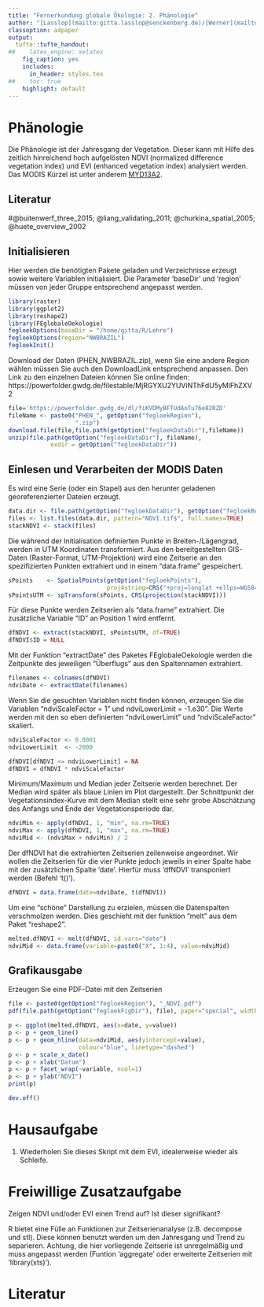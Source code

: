 ```yaml
---
title: "Fernerkundung globale Ökologie: 2. Phänologie"
author: "[Lasslop](mailto:gitta.lasslop@senckenberg.de)/[Werner](mailto:christian.werner@senckenberg.de)"
classoption: a4paper
output:
  tufte::tufte_handout:
##    latex_engine: xelatex
    fig_caption: yes
    includes:
      in_header: styles.tex
##    toc: true
    highlight: default
---
```


# Phänologie

Die Phänologie ist der Jahresgang der Vegetation. Dieser kann mit Hilfe des zeitlich hinreichend hoch aufgelösten NDVI (normalized difference vegetation index) und EVI (enhanced vegetation index) analysiert werden. Das MODIS Kürzel ist unter anderem [MYD13A2](https://lpdaac.usgs.gov/dataset_discovery/modis/modis_products_table/mcd12q1).

## Literatur

#@buitenwerf_three_2015; @liang_validating_2011; @churkina_spatial_2005; @huete_overview_2002

## Initialisieren
Hier werden die benötigten Pakete geladen und Verzeichnisse erzeugt sowie weitere Variablen initialisiert. Die Parameter 'baseDir' und 'region' müssen von jeder Gruppe entsprechend angepasst werden.
```r
library(raster)
library(ggplot2)
library(reshape2)
library(FEglobaleOekologie)
fegloekOptions(baseDir = "/home/gitta/R/Lehre")
fegloekOptions(region="NWBRAZIL")
fegloekInit()
```
Download der Daten (PHEN_NWBRAZIL.zip), wenn Sie eine andere Region wählen müssen Sie auch den DownloadLink entsprechend anpassen. Den Link zu den einzelnen Dateien können Sie online finden: https://powerfolder.gwdg.de/filestable/MjRGYXU2YUViNThFdU5yMlFhZXV2

```r
file='https://powerfolder.gwdg.de/dl/fiKVDMyBFTUdAoTu76e82RZD'
fileName <- paste0("PHEN_", getOption("fegloekRegion"), 
                   ".zip")
download.file(file,file.path(getOption("fegloekDataDir"),fileName))
unzip(file.path(getOption("fegloekDataDir"), fileName), 
            exdir = getOption("fegloekDataDir"))
```

## Einlesen und Verarbeiten der MODIS Daten
Es wird eine Serie (oder ein Stapel) aus den herunter geladenen georeferenzierter Dateien erzeugt.

```r
data.dir <- file.path(getOption("fegloekDataDir"), getOption("fegloekRegion"))
files <- list.files(data.dir, pattern="NDVI.tif$", full.names=TRUE)
stackNDVI <- stack(files)
```
\marginnote{
\textbf{Daueraufgabe}\\
Nicht vergessen: Schauen Sie sich Zwischenergebnisse immer wieder mit den
Befehlen "head()" und "str()" an, um zu verstehen, was Sie
gerade gemacht haben.
\textbf{Aufgabe}\\
Wie viele Dateien werden mit stack eingelesen?
}
Die während der Initialisation definierten Punkte in Breiten-/Lägengrad, werden in
UTM Koordinaten transformiert. Aus den bereitgestellten GIS-Daten (Raster-Format, UTM-Projektion) wird eine Zeitserie
an den spezifizierten Punkten extrahiert und in einem "data.frame" gespeichert.

```r
sPoints    <- SpatialPoints(getOption("fegloekPoints"),
                            proj4string=CRS("+proj=longlat +ellps=WGS84"))
sPointsUTM <- spTransform(sPoints, CRS(projection(stackNDVI)))
```

Für diese Punkte werden Zeitserien als "data.frame" extrahiert. Die zusätzliche
Variable "ID" an Position 1 wird entfernt.

```r
dfNDVI <- extract(stackNDVI, sPointsUTM, df=TRUE)
dfNDVI$ID = NULL
```

Mit der Funktion "extractDate" des Paketes FEglobaleOekologie werden die 
Zeitpunkte des jeweiligen "Überflugs" aus den Spaltennamen extrahiert.

```r
filenames <- colnames(dfNDVI)
ndviDate <- extractDate(filenames)
```

\marginnote{
\textbf{Aufgabe}\\
Finden Sie "scale factor" und "valid range" auf der dem heutigen Thema entsprechenden MODIS
Web-Seite und definieren Sie den scale factor als Variable mit dem Namen "ndviScaleFactor" und die Untergrenze als
"ndviLowerLimit".
}

Wenn Sie die gesuchten Variablen nicht finden können, erzeugen Sie die Variablen "ndviScaleFactor = 1" und
ndviLowerLimit = -1.e30". Die Werte werden mit den so eben definierten "ndviLowerLimit" und "ndviScaleFactor" skaliert.

```r
ndviScaleFactor <- 0.0001
ndviLowerLimit  <- -2000
```

```r
dfNDVI[dfNDVI <= ndviLowerLimit] = NA
dfNDVI = dfNDVI * ndviScaleFactor
```

Minimum/Maximum und Median jeder Zeitserie werden berechnet. Der Median wird später als blaue Linien im Plot dargestellt. Der Schnittpunkt der Vegetationsindex-Kurve mit dem Median stellt eine sehr grobe Abschätzung des Anfangs und Ende der Vegetationsperiode dar.

```r
ndviMin <- apply(dfNDVI, 1, "min", na.rm=TRUE)
ndviMax <- apply(dfNDVI, 1, "max", na.rm=TRUE)
ndviMid <- (ndviMax + ndviMin) / 2
```

Der dfNDVI hat die extrahierten Zeitserien zeilenweise angeordnet. Wir wollen die Zeitserien für die vier Punkte jedoch jeweils in einer Spalte habe mit der zusätzlichen Spalte 'date'. Hierfür muss 'dfNDVI' transponiert werden (Befehl 't()').

```r
dfNDVI = data.frame(date=ndviDate, t(dfNDVI))
```

Um eine "schöne" Darstellung zu erzielen, müssen die Datenspalten
verschmolzen werden. Dies geschieht mit der funktion "melt" aus dem Paket "reshape2".

```r
melted.dfNDVI <- melt(dfNDVI, id.vars="date")
ndviMid <- data.frame(variable=paste0("X", 1:4), value=ndviMid)
```
\marginnote{
\textbf{Aufgabe}\\
Vergleichen Sie dfNDVI und melted.dfNDVI. Was hat die Funktion melt bewirkt?}

## Grafikausgabe

Erzeugen Sie eine PDF-Datei mit den Zeitserien
```r
file <- paste0(getOption("fegloekRegion"), "_NDVI.pdf")
pdf(file.path(getOption("fegloekFigDir"), file), paper="special", width=8, height=8)
```
```r
p <- ggplot(melted.dfNDVI, aes(x=date, y=value))
p <- p + geom_line()
p <- p + geom_hline(data=ndviMid, aes(yintercept=value),
                    colour="blue", linetype="dashed")
p <- p + scale_x_date()
p <- p + xlab("Datum")
p <- p + facet_wrap(~variable, ncol=1)
p <- p + ylab("NDVI")
print(p)
```
```r
dev.off()
```

# Hausaufgabe

1. Wiederholen Sie dieses Skript mit dem EVI, idealerweise wieder als Schleife.

# Freiwillige Zusatzaufgabe

Zeigen NDVI und/oder EVI einen Trend auf? Ist dieser signifikant?

R bietet eine Fülle an Funktionen zur Zeitserienanalyse (z.B. decompose und stl).
Diese können benutzt werden um den Jahresgang und Trend zu separieren. 
Achtung, die hier vorliegende Zeitserie ist unregelmäßig und muss angepasst werden (Funtion 'aggregate' oder erweiterte Zeitserien mit 'library(xts)').

# Literatur

